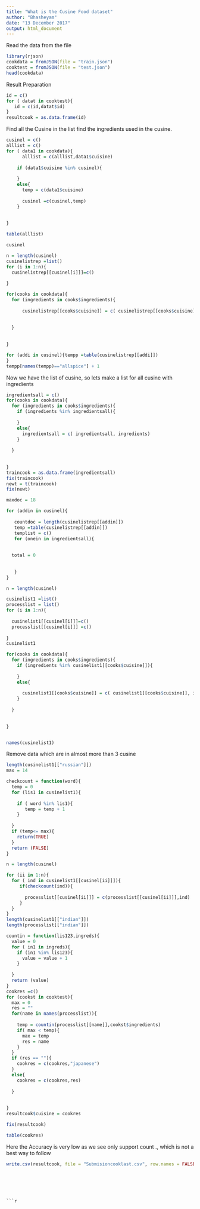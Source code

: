 ```yaml
---
title: "What is the Cusine Food dataset"
author: "Bhasheyam"
date: "13 December 2017"
output: html_document
---
```


Read the data from the file

```r
library(rjson)
cookdata = fromJSON(file = "train.json")
cooktest = fromJSON(file = "test.json")
head(cookdata)
```
Result Preparation


```r
id = c()
for ( datat in cooktest){
   id = c(id,datat$id)
}
resultcook = as.data.frame(id)

```

Find all the Cusine in the list find the ingredients used in the cusine.
```r
cusinel = c()
alllist = c()
for ( data1 in cookdata){
      alllist = c(alllist,data1$cuisine)
  
    if (data1$cuisine %in% cusinel){
      
    }
    else{
      temp = c(data1$cuisine)
      
      cusinel =c(cusinel,temp)
    }
 
  
}


```



```r
table(alllist)
```

```r
cusinel
```



```r
n = length(cusinel)
cusinelistrep =list()
for (i in 1:n){
  cusinelistrep[[cusinel[i]]]=c()
  
}


```

```r
for(cooks in cookdata){
  for (ingredients in cooks$ingredients){
    
      cusinelistrep[[cooks$cuisine]] = c( cusinelistrep[[cooks$cuisine]], ingredients)
    
    
  }
  
  
}


```

```r
for (addi in cusinel){tempp =table(cusinelistrep[[addi]])
}
tempp[names(tempp)=="allspice"] + 1
```




Now we have the list of cusine, so lets make a list for all cusine with ingredients


```r
ingredientsall = c()
for(cooks in cookdata){
  for (ingredients in cooks$ingredients){
    if (ingredients %in% ingredientsall){
      
    }
    else{
      ingredientsall = c( ingredientsall, ingredients)
    }
    
  }
  
  
}
traincook = as.data.frame(ingredientsall)
fix(traincook)
newt = t(traincook)
fix(newt)
```




```r
maxdoc = 18

for (addin in cusinel){
  
   countdoc = length(cusinelistrep[[addin]])
   temp =table(cusinelistrep[[addin]])
   templist = c()
   for (onein in ingredientsall){
     
  
  total = 0
  
  
   }
}

```

























```r
n = length(cusinel)

cusinelist1 =list()
processlist = list()
for (i in 1:n){
 
  cusinelist1[[cusinel[i]]]=c()
  processlist[[cusinel[i]]] =c()
  
}
cusinelist1


```


```r
for(cooks in cookdata){
  for (ingredients in cooks$ingredients){
    if (ingredients %in% cusinelist1[[cooks$cuisine]]){
      
    }
    else{
    
      cusinelist1[[cooks$cuisine]] = c( cusinelist1[[cooks$cuisine]], ingredients)
    }
    
  }
  
  
}


names(cusinelist1)
```



Remove data which are in almost more than 3 cusine
```r
length(cusinelist1[["russian"]])
max = 14

checkcount = function(word){
  temp = 0
  for (lis1 in cusinelist1){
    
    if ( word %in% lis1){
       temp = temp + 1
    }
    
  }
  if (temp<= max){
    return(TRUE)
  }
  return (FALSE)
}

n = length(cusinel)

for (ii in 1:n){
  for ( ind in cusinelist1[[cusinel[ii]]]){
     if(checkcount(ind)){
      
       processlist[[cusinel[ii]]] = c(processlist[[cusinel[ii]]],ind)
     }
  }
}
length(cusinelist1[["indian"]])
length(processlist[["indian"]])
```








```r
countin = function(lis123,ingreds){
  value = 0
  for ( in1 in ingreds){
    if (in1 %in% lis123){
      value = value + 1
    }
    
  }
  return (value)
}
cookres =c()
for (cookst in cooktest){
  max = 0
  res = ""
  for(name in names(processlist)){
    
    temp = countin(processlist[[name]],cookst$ingredients)
    if( max < temp){
      max = temp
      res = name
    }
  }
  if (res == ""){
    cookres = c(cookres,"japanese")
  }
  else{
    cookres = c(cookres,res)
    
  }
  
 
}
resultcook$cuisine = cookres

fix(resultcook)

table(cookres)
```

Here the Accuracy is very low as we see only support count ., which is not a best way to follow
```r
write.csv(resultcook, file = "Submisioncooklast.csv", row.names = FALSE)
```
```


 
    
  
```r

```









